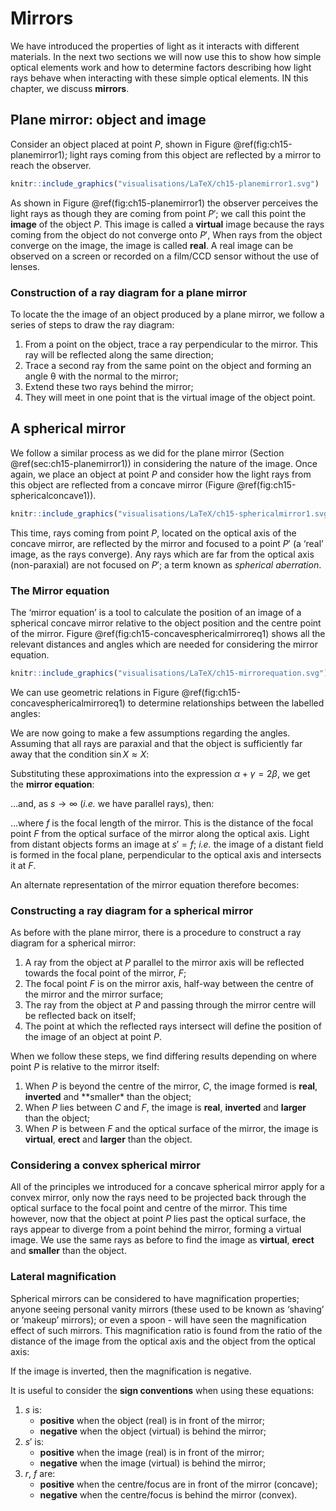 
# Mirrors {#sec:ch15-mirrors}

We have introduced the properties of light as it interacts with different materials. In the next two sections we will now use this to show how simple optical elements work and how to determine factors describing how light rays behave when interacting with these simple optical elements.  IN this chapter, we discuss **mirrors**.

## Plane mirror: object and image {#sec:ch15-planemirror1}

Consider an object placed at point $P$, shown in Figure \@ref(fig:ch15-planemirror1); light rays coming from this object are reflected by a mirror to reach the observer.

```r
knitr::include_graphics("visualisations/LaTeX/ch15-planemirror1.svg")
```


As shown in Figure \@ref(fig:ch15-planemirror1) the observer perceives the light rays as though they are coming from point $P'$; we call this point the **image** of the object $P$.  This image is called a **virtual** image because the rays coming from the object do not converge onto $P'$, When rays from the object converge on the image, the image is called **real**.  A real image can be observed on a screen or recorded on a film/CCD sensor without the use of lenses.

### Construction of a ray diagram for a plane mirror {#sec:ch15-planemirror2}

To locate the the image of an object produced by a plane mirror, we follow a series of steps to draw the ray diagram:

1. From a point on the object, trace a ray perpendicular to the mirror. This ray will be reflected along the same direction;
1. Trace a second ray from the same point on the object and forming an angle θ with the normal to the mirror;
1. Extend these two rays behind the mirror;
1. They will meet in one point that is the virtual image of the object point.

## A spherical mirror {#sec:ch15-sphericalmirror1}

We follow a similar process as we did for the plane mirror (Section \@ref(sec:ch15-planemirror1)) in considering the nature of the image.  Once again, we place an object at point $P$ and consider how the light rays from this object are reflected from a concave mirror (Figure \@ref(fig:ch15-sphericalconcave1)).  
```r
knitr::include_graphics("visualisations/LaTeX/ch15-sphericalmirror1.svg")
```


This time, rays coming from point $P$, located on the optical axis of the concave mirror, are reflected by the mirror and focused to a point $P'$ (a 'real' image, as the rays converge).  Any rays which are far from the optical axis (non-paraxial) are not focused on $P'$; a term known as *spherical aberration*.

### The Mirror equation {#sec:ch15-mirrorequ}

The 'mirror equation' is a tool to calculate the position of an image of a spherical concave mirror relative to the object position and the centre point of the mirror.  Figure \@ref(fig:ch15-concavesphericalmirroreq1) shows all the relevant distances and angles which are needed for considering the mirror equation.


```r
knitr::include_graphics("visualisations/LaTeX/ch15-mirrorequation.svg")
```


We can use geometric relations in Figure \@ref(fig:ch15-concavesphericalmirroreq1) to determine relationships between the labelled angles:

\begin{equation}
\begin{array}{rcl}
\beta &=& \alpha + \theta \\
\gamma &=& \alpha + 2\theta \\
\alpha + \gamma &=& 2\beta
\end{array}
\end{equation}

We are now going to make a few assumptions regarding the angles.  Assuming that all rays are paraxial and that the object is sufficiently far away that the condition $\sin X \approx X$:

\begin{equation}
\alpha \approx \frac{l}{s} \quad \beta \approx \frac{l}{r} \quad \gamma \approx \frac{l}{s'}
\end{equation}

Substituting these approximations into the expression $\alpha + \gamma = 2\beta$, we get the **mirror equation**:

\begin{equation}
\frac{1}{s} + \frac{1}{s'} = \frac{2}{r}
\end{equation}

...and, as $s \rightarrow \infty$ (*i.e.* we have parallel rays), then:

\begin{equation}
s' = \frac{r}{2} = f
\end{equation}

...where $f$ is the focal length of the mirror.  This is the distance of the focal point $F$ from the optical surface of the mirror along the optical axis.  Light from distant objects forms an image at $s' = f$; *i.e.* the image of a distant field is formed in the focal plane, perpendicular to the optical axis and intersects it at $F$.

An alternate representation of the mirror equation therefore becomes:

\begin{equation}
\frac{1}{s} + \frac{1}{s'} = \frac{1}{f}
(\#eq:ch15-mirrorequation1)
\end{equation}

### Constructing a ray diagram for a spherical  mirror {#sec:ch15-raydiagramconcavesphericalmirror}

As before with the plane mirror,  there is a procedure to construct a ray diagram for a spherical mirror:

1. A ray from the object at $P$ parallel to the mirror axis will be reflected towards the focal point of the mirror, $F$;
1. The focal point $F$ is on the mirror axis, half-way between the centre of the mirror and the mirror surface;
1. The ray from the object at $P$ and passing through the mirror centre will be reflected back on itself;
1. The point at which the reflected rays intersect will define the position of the image of an object at point $P$.

When we follow these steps, we find differing results depending on where point $P$ is relative to the mirror itself:

1. When $P$ is beyond the centre of the mirror, $C$, the image formed is **real**, **inverted** and **smaller* than the object;
1. When $P$ lies between $C$ and $F$, the image is **real**, **inverted** and **larger** than the object;
1.  When $P$ is between $F$ and the optical surface of the mirror, the image is **virtual**, **erect** and **larger** than the object.


### Considering a convex spherical mirror

All of the principles we introduced for a concave spherical mirror apply for a convex mirror, only now the rays need to be projected back through the optical surface to the focal point and centre of the mirror.  This time however, now that the object at point $P$ lies past the optical surface, the rays appear to diverge from a point behind the mirror, forming a virtual image.  We use the same rays as before to find the image as **virtual**, **erect** and **smaller** than the object.

### Lateral magnification {#sec:ch15-lateralmagnificatin}

Spherical mirrors can be considered to have magnification properties; anyone seeing personal vanity mirrors (these used to be known as 'shaving' or 'makeup' mirrors); or even a spoon - will have seen the magnification effect of such mirrors. This magnification ratio is found from the ratio of the distance of the image from the optical axis and the object from the optical axis:

\begin{equation}
m = \frac{y'}{y} = - \frac{s'}{s}
\end{equation}

If the image is inverted, then the magnification is negative.

It is useful to consider the **sign conventions** when using these equations:

1. $s$ is:
    * **positive** when the object (real) is in front of the mirror;
    * **negative** when the object (virtual) is behind the mirror;
1. $s'$ is: 
    * **positive** when the image (real) is in front of the mirror;
    * **negative** when the image (virtual) is behind the mirror;
1. $r$, $f$ are:
    * **positive** when the centre/focus are in front of the mirror (concave);
    * **negative** when the centre/focus is behind the mirror (convex).

